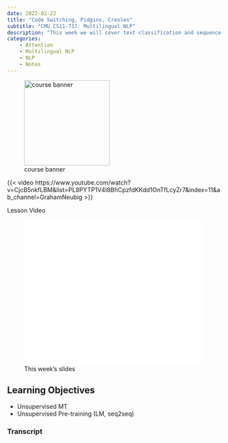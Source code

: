 ```yaml
---
date: 2022-02-22
title: "Code Switching, Pidgins, Creoles"
subtitle: "CMU CS11-737: Multilingual NLP"
description: "This week we will cover text classification and sequence labeling. We will start with the basics of text classification, and then move on to more advanced topics like sequence labeling."
categories: 
    - Attention
    - Multilingual NLP
    - NLP
    - Notes
---
```


![course banner](/images/tiling.png){.column-margin .nolightbox width="200px"}

::: {#vid-01 .column-margin}
{{< video https://www.youtube.com/watch?v=CjcB5nkfLBM&list=PL8PYTP1V4I8BhCpzfdKKdd1OnTfLcyZr7&index=11&ab_channel=GrahamNeubig >}}

Lesson Video
:::

::: {#sup-slide-deck .column-margin group="slides"}
![This week's slides](slides.pdf){width="420px" height="340px" style="@page {size: 16in 9in;  margin: 0;}" group="slides"}
:::

::: {.callout-note}
## Learning Objectives  {.unnumbered}

- Unsupervised MT
- Unsupervised Pre-training (LM, seq2seq)
:::


::: {.callout-note collapse="true"}
### Transcript {.unnumbered}
<!-- Transcript here is machine generated no punctuation and I eddited it a but but it needs more work and I dont see the benefits unless I can run it through some tool. -->




:::